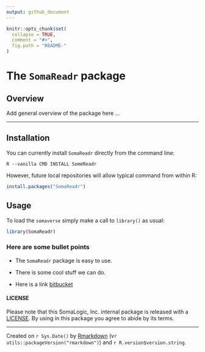 ```yaml
---
output: github_document
---
```



<!-- README.md is generated from README.Rmd. Please edit that file -->


```r
knitr::opts_chunk$set(
  collapse = TRUE,
  comment = "#>",
  fig.path = "README-"
)
```


# The `SomaReadr` package




## Overview

Add general overview of the package here ...


----------------------------

## Installation

You can currently install `SomaReadr` directly from the command line:
```
R --vanilla CMD INSTALL SomeReadr
```

However, future local repositories will allow typical command from within R:

```r
install.packages("SomaReadr")
```




## Usage

To load the `somaverse` simply make a call to `library()` as usual:

```r
library(SomaReadr)
```

### Here are some bullet points

* The `SomaReadr` package is easy to use.

* There is some cool stuff we can do.

* Here is a link [bitbucket](http://stash.sladmin.com/projects/BFX/repos/r/browse)



#### LICENSE

Please note that this SomaLogic, Inc. internal package is released with 
a [LICENSE](LICENSE). By using in this package you agree to abide by its terms.


-----------------


Created on `r Sys.Date()` by [Rmarkdown](https://github.com/rstudio/rmarkdown)
(v`r utils::packageVersion("rmarkdown")`) and `r R.version$version.string`. 
